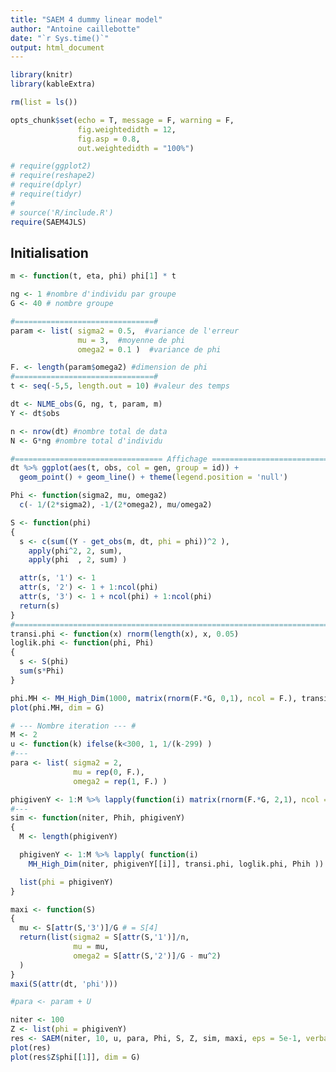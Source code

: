```yaml
---
title: "SAEM 4 dummy linear model"
author: "Antoine caillebotte"
date: "`r Sys.time()`"
output: html_document
---
```

  
<style type="text/css">
.main-container {
  max-width: 1000px;
  margin-left: auto;
  margin-right: auto;
}
</style>
  
```r
library(knitr)
library(kableExtra)

rm(list = ls())

opts_chunk$set(echo = T, message = F, warning = F,
               fig.weightedidth = 12,
               fig.asp = 0.8,
               out.weightedidth = "100%")

# require(ggplot2)
# require(reshape2)
# require(dplyr)
# require(tidyr)
# 
# source('R/include.R')
require(SAEM4JLS)
```

## Initialisation

```r
m <- function(t, eta, phi) phi[1] * t

ng <- 1 #nombre d'individu par groupe
G <- 40 # nombre groupe

#===============================#
param <- list( sigma2 = 0.5,  #variance de l'erreur
               mu = 3,  #moyenne de phi
               omega2 = 0.1 )  #variance de phi

F. <- length(param$omega2) #dimension de phi
#===============================#
t <- seq(-5,5, length.out = 10) #valeur des temps

dt <- NLME_obs(G, ng, t, param, m)
Y <- dt$obs

n <- nrow(dt) #nombre total de data
N <- G*ng #nombre total d'individu

#================================= Affichage ================================#
dt %>% ggplot(aes(t, obs, col = gen, group = id)) + 
  geom_point() + geom_line() + theme(legend.position = 'null')
```


```r
Phi <- function(sigma2, mu, omega2)
  c(- 1/(2*sigma2), -1/(2*omega2), mu/omega2)

S <- function(phi)
{
  s <- c(sum((Y - get_obs(m, dt, phi = phi))^2 ),
    apply(phi^2, 2, sum),
    apply(phi  , 2, sum) )

  attr(s, '1') <- 1
  attr(s, '2') <- 1 + 1:ncol(phi)
  attr(s, '3') <- 1 + ncol(phi) + 1:ncol(phi)
  return(s)
}
#=============================================================================#
transi.phi <- function(x) rnorm(length(x), x, 0.05)
loglik.phi <- function(phi, Phi)
{
  s <- S(phi)
  sum(s*Phi)
}

phi.MH <- MH_High_Dim(1000, matrix(rnorm(F.*G, 0,1), ncol = F.), transi.phi, loglik.phi, do.call(Phi, param), verbatim = T)
plot(phi.MH, dim = G)
```

```r
# --- Nombre iteration --- #
M <- 2
u <- function(k) ifelse(k<300, 1, 1/(k-299) )
#---
para <- list( sigma2 = 2,
              mu = rep(0, F.),
              omega2 = rep(1, F.) )

phigivenY <- 1:M %>% lapply(function(i) matrix(rnorm(F.*G, 2,1), ncol = F.) )
#---
sim <- function(niter, Phih, phigivenY)
{
  M <- length(phigivenY)

  phigivenY <- 1:M %>% lapply( function(i)
    MH_High_Dim(niter, phigivenY[[i]], transi.phi, loglik.phi, Phih ))

  list(phi = phigivenY)
}

maxi <- function(S)
{
  mu <- S[attr(S,'3')]/G # = S[4]
  return(list(sigma2 = S[attr(S,'1')]/n,
              mu = mu,
              omega2 = S[attr(S,'2')]/G - mu^2)
  )
}
maxi(S(attr(dt, 'phi')))

#para <- param + U

niter <- 100
Z <- list(phi = phigivenY)
res <- SAEM(niter, 10, u, para, Phi, S, Z, sim, maxi, eps = 5e-1, verbatim = F)
plot(res)
plot(res$Z$phi[[1]], dim = G)


```










